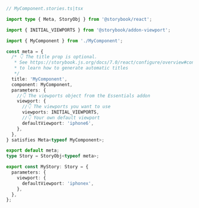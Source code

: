 ```ts
// MyComponent.stories.ts|tsx

import type { Meta, StoryObj } from '@storybook/react';

import { INITIAL_VIEWPORTS } from '@storybook/addon-viewport';

import { MyComponent } from './MyComponent';

const meta = {
  /* 👇 The title prop is optional.
   * See https://storybook.js.org/docs/7.0/react/configure/overview#configure-story-loading
   * to learn how to generate automatic titles
   */
  title: 'MyComponent',
  component: MyComponent,
  parameters: {
    //👇 The viewports object from the Essentials addon
    viewport: {
      //👇 The viewports you want to use
      viewports: INITIAL_VIEWPORTS,
      //👇 Your own default viewport
      defaultViewport: 'iphone6',
    },
  },
} satisfies Meta<typeof MyComponent>;

export default meta;
type Story = StoryObj<typeof meta>;

export const MyStory: Story = {
  parameters: {
    viewport: {
      defaultViewport: 'iphonex',
    },
  },
};
```
